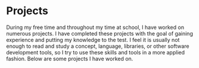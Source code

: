 
<Layout>
<SEO title="Projects" />

<div className='projects-section paper-dark'>

# Projects

During my free time and throughout my time at school, I have worked on numerous projects. I have completed these projects with the goal of gaining experience and putting my knowledge to the test. I feel it is usually not enough to read and study a concept, language, libraries, or other software development tools, so I try to use these skills and tools in a more applied fashion. Below are some projects I have worked on.

</div>

<Projects />

</Layout>
